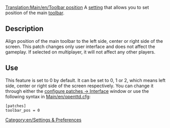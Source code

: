 [[Translation:Main/en/Toolbar position]]
{{en/-}}
A [[Main/en/Advanced Settings|setting]] that allows you to set position of the main [[Main/en/Game interface#The Menu bar|toolbar]].

== Description ==
Align position of the main toolbar to the left side, center or right side of the screen.
This patch changes only user interface and does not affect the gameplay. If selected on multiplayer, it will not affect any other players.

== Use ==
This feature is set to 0 by default. It can be set to 0, 1 or 2, which means left side, center or right side of the screen respectively. You can change it through either the [[Main/en/Advanced Settings/Interface#Position of the main toolbar|configure patches -> Interface]] window or use the following syntax in [[Main/en/openttd.cfg]]:
<pre>[patches]
toolbar_pos = 0</pre>


[[Category:en/Settings & Preferences]]